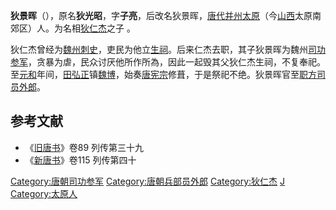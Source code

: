 '''狄景晖'''（{{bd|？||？||catIdx=D狄}}），原名'''狄光昭'''，字'''子亮'''，后改名狄景晖，[[唐代|唐代]][[并州|并州]][[太原|太原]]（今[[山西|山西]]太原南郊区）人。为名相[[狄仁杰|狄仁杰]]之子 。

狄仁杰曾经为[[魏州|魏州]][[刺史|刺史]]，吏民为他立[[生祠|生祠]]。后来仁杰去职，其子狄景晖为魏州[[司功参军|司功参军]]，贪暴为虐，民众讨厌他所作所為，因此一起毁其父狄仁杰生祠，不复奉祀。至[[元和_(唐朝)|元和]]年间，[[田弘正|田弘正]]镇[[魏博|魏博]]，始奏[[唐宪宗|唐宪宗]]修葺，于是祭祀不绝。狄景晖官至[[职方司|职方司]][[员外郎|员外郎]]。

== 参考文献 ==
* 《[[旧唐书|旧唐书]]》卷89 列传第三十九
* 《[[新唐书|新唐书]]》卷115 列传第四十

{{唐朝官员小作品}}
{{DEFAULTSORT:D}}
[[Category:唐朝司功参军|Category:唐朝司功参军]]
[[Category:唐朝兵部员外郎|Category:唐朝兵部员外郎]]
[[Category:狄仁杰|Category:狄仁杰]]
[[Category:狄姓|J]]
[[Category:太原人|Category:太原人]]